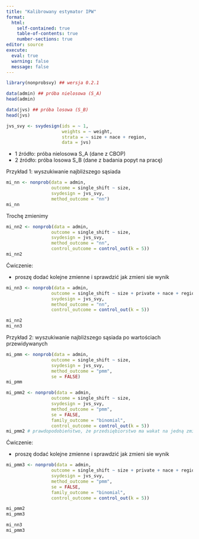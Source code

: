 ```yaml
---
title: "Kalibrowany estymator IPW"
format: 
  html:
    self-contained: true
    table-of-contents: true
    number-sections: true
editor: source
execute: 
  eval: true
  warning: false
  message: false
---
```


```r
library(nonprobsvy) ## wersja 0.2.1
```

```r
data(admin) ## próba nielosowa (S_A)
head(admin)
```

```r
data(jvs) ## próba losowa (S_B)
head(jvs)
```

```r
jvs_svy <- svydesign(ids = ~ 1,  
                     weights = ~ weight,
                     strata = ~ size + nace + region, 
                     data = jvs)
```

+ 1 źródło: próba nielosowa S_A (dane z CBOP)
+ 2 źródło: próba losowa S_B (dane z badania popyt na pracę)


Przykład 1: wyszukiwanie najbliższego sąsiada 

```r
mi_nn <- nonprob(data = admin,
                 outcome = single_shift ~ size,
                 svydesign = jvs_svy,
                 method_outcome = "nn")
mi_nn
```

Trochę zmienimy

```r
mi_nn2 <- nonprob(data = admin,
                 outcome = single_shift ~ size,
                 svydesign = jvs_svy,
                 method_outcome = "nn",
                 control_outcome = control_out(k = 5))
mi_nn2
```

Ćwiczenie:

- proszę dodać kolejne zmienne i sprawdzić jak zmieni sie wynik

```r
mi_nn3 <- nonprob(data = admin,
                 outcome = single_shift ~ size + private + nace + region,
                 svydesign = jvs_svy,
                 method_outcome = "nn",
                 control_outcome = control_out(k = 5))
```

```r
mi_nn2
mi_nn3
```


Przykład 2: wyszukiwanie najbliższego sąsiada po wartościach przewidywanych

```r
mi_pmm <- nonprob(data = admin,
                 outcome = single_shift ~ size,
                 svydesign = jvs_svy,
                 method_outcome = "pmm",
                 se = FALSE)
mi_pmm
```

```r
mi_pmm2 <- nonprob(data = admin,
                 outcome = single_shift ~ size,
                 svydesign = jvs_svy,
                 method_outcome = "pmm",
                 se = FALSE,
                 family_outcome = "binomial",
                 control_outcome = control_out(k = 5))
mi_pmm2 # prawdopodobieństwo, że przedsiębiorstwo ma wakat na jedną zmianę (przy określonym rozmiarze)
```

Ćwiczenie:

- proszę dodać kolejne zmienne i sprawdzić jak zmieni sie wynik

```r
mi_pmm3 <- nonprob(data = admin,
                 outcome = single_shift ~ size + private + nace + region,
                 svydesign = jvs_svy,
                 method_outcome = "pmm",
                 se = FALSE,
                 family_outcome = "binomial",
                 control_outcome = control_out(k = 5))
```

```r
mi_pmm2
mi_pmm3
```

```r
mi_nn3
mi_pmm3
```

